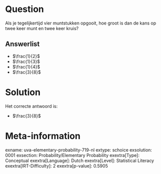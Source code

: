 Question
========

Als je tegelijkertijd vier muntstukken opgooit, hoe groot is dan de kans
op twee keer munt en twee keer kruis?

Answerlist
----------

* $\frac{1}{2}$
* $\frac{1}{3}$
* $\frac{1}{4}$
* $\frac{3}{8}$

Solution
========

Het correcte antwoord is: 

* $\frac{3}{8}$

Meta-information
================
exname: uva-elementary-probability-719-nl
extype: schoice
exsolution: 0001
exsection: Probability/Elementary Probability
exextra[Type]: Conceptual
exextra[Language]: Dutch
exextra[Level]: Statistical Literacy
exextra[IRT-Difficulty]: 2
exextra[p-value]: 0.5905
